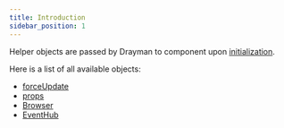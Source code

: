 ```yaml
---
title: Introduction
sidebar_position: 1
---
```


Helper objects are passed by Drayman to component upon [initialization](../component-lifecycle).

Here is a list of all available objects:

- [forceUpdate](./force-update)
- [props](./props)
- [Browser](./the-browser-object)
- [EventHub](./the-event-hub-object)
